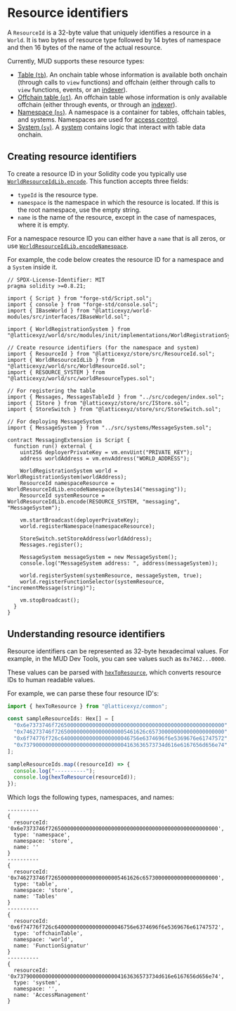 
# Resource identifiers

A `ResourceId` is a 32-byte value that uniquely identifies a resource in a `World`.
It is two bytes of resource type followed by 14 bytes of namespace and then 16 bytes of the name of the actual resource.

Currently, MUD supports these resource types:

- [Table (`tb`)](https://github.com/latticexyz/mud/blob/main/packages/store/src/storeResourceTypes.sol#L12).
  An onchain table whose information is available both onchain (through calls to `view` functions) and offchain (either through calls to `view` functions, events, or an [indexer](/services/indexer)).
- [Offchain table (`ot`)](https://github.com/latticexyz/mud/blob/main/packages/store/src/storeResourceTypes.sol#L15).
  An offchain table whose information is only available offchain (either through events, or through an [indexer](/services/indexer)).
- [Namespace (`ns`)](https://github.com/latticexyz/mud/blob/main/packages/world/src/worldResourceTypes.sol#L13).
  A namespace is a container for tables, offchain tables, and systems.
  Namespaces are used for [access control](/world/namespaces-access-control).
- [System (`sy`)](https://github.com/latticexyz/mud/blob/main/packages/world/src/worldResourceTypes.sol#L17).
  A [system](/world/systems) contains logic that interact with table data onchain.

## Creating resource identifiers

To create a resource ID in your Solidity code you typically use [`WorldResourceIdLib.encode`](https://github.com/latticexyz/mud/blob/main/packages/world/src/WorldResourceId.sol#L22-L34).
This function accepts three fields:

- `typeId` is the resource type.
- `namespace` is the namespace in which the resource is located.
  If this is the root namespace, use the empty string.
- `name` is the name of the resource, except in the case of namespaces, where it is empty.

For a namespace resource ID you can either have a `name` that is all zeros, or use [`WorldResourceIdLib.encodeNamespace`](https://github.com/latticexyz/mud/blob/main/packages/world/src/WorldResourceId.sol#L36-L43).

For example, the code below creates the resource ID for a namespace and a `System` inside it.

<CollapseCode>

```solidity filename="MessagingExtension.s.sol" copy showLineNumbers {29-30}
// SPDX-License-Identifier: MIT
pragma solidity >=0.8.21;

import { Script } from "forge-std/Script.sol";
import { console } from "forge-std/console.sol";
import { IBaseWorld } from "@latticexyz/world-modules/src/interfaces/IBaseWorld.sol";

import { WorldRegistrationSystem } from "@latticexyz/world/src/modules/init/implementations/WorldRegistrationSystem.sol";

// Create resource identifiers (for the namespace and system)
import { ResourceId } from "@latticexyz/store/src/ResourceId.sol";
import { WorldResourceIdLib } from "@latticexyz/world/src/WorldResourceId.sol";
import { RESOURCE_SYSTEM } from "@latticexyz/world/src/worldResourceTypes.sol";

// For registering the table
import { Messages, MessagesTableId } from "../src/codegen/index.sol";
import { IStore } from "@latticexyz/store/src/IStore.sol";
import { StoreSwitch } from "@latticexyz/store/src/StoreSwitch.sol";

// For deploying MessageSystem
import { MessageSystem } from "../src/systems/MessageSystem.sol";

contract MessagingExtension is Script {
  function run() external {
    uint256 deployerPrivateKey = vm.envUint("PRIVATE_KEY");
    address worldAddress = vm.envAddress("WORLD_ADDRESS");

    WorldRegistrationSystem world = WorldRegistrationSystem(worldAddress);
    ResourceId namespaceResource = WorldResourceIdLib.encodeNamespace(bytes14("messaging"));
    ResourceId systemResource = WorldResourceIdLib.encode(RESOURCE_SYSTEM, "messaging", "MessageSystem");

    vm.startBroadcast(deployerPrivateKey);
    world.registerNamespace(namespaceResource);

    StoreSwitch.setStoreAddress(worldAddress);
    Messages.register();

    MessageSystem messageSystem = new MessageSystem();
    console.log("MessageSystem address: ", address(messageSystem));

    world.registerSystem(systemResource, messageSystem, true);
    world.registerFunctionSelector(systemResource, "incrementMessage(string)");

    vm.stopBroadcast();
  }
}
```

</CollapseCode>

## Understanding resource identifiers

Resource identifiers can be represented as 32-byte hexadecimal values.
For example, in the MUD Dev Tools, you can see values such as `0x7462...0000`.

These values can be parsed with [`hexToResource`](https://github.com/latticexyz/mud/blob/main/packages/common/src/hexToResource.ts), which converts resource IDs to human readable values.

For example, we can parse these four resource ID's:

```ts
import { hexToResource } from "@latticexyz/common";

const sampleResourceIds: Hex[] = [
  "0x6e7373746f726500000000000000000000000000000000000000000000000000", // namespace
  "0x746273746f72650000000000000000005461626c657300000000000000000000", // table
  "0x6f74776f726c6400000000000000000046756e6374696f6e5369676e61747572", // offchain table
  "0x737900000000000000000000000000004163636573734d616e6167656d656e74", // system
];

sampleResourceIds.map((resourceId) => {
  console.log("----------");
  console.log(hexToResource(resourceId));
});
```

Which logs the following types, namespaces, and names:

```console
----------
{
  resourceId: '0x6e7373746f726500000000000000000000000000000000000000000000000000',
  type: 'namespace',
  namespace: 'store',
  name: ''
}
----------
{
  resourceId: '0x746273746f72650000000000000000005461626c657300000000000000000000',
  type: 'table',
  namespace: 'store',
  name: 'Tables'
}
----------
{
  resourceId: '0x6f74776f726c6400000000000000000046756e6374696f6e5369676e61747572',
  type: 'offchainTable',
  namespace: 'world',
  name: 'FunctionSignatur'
}
----------
{
  resourceId: '0x737900000000000000000000000000004163636573734d616e6167656d656e74',
  type: 'system',
  namespace: '',
  name: 'AccessManagement'
}
```
